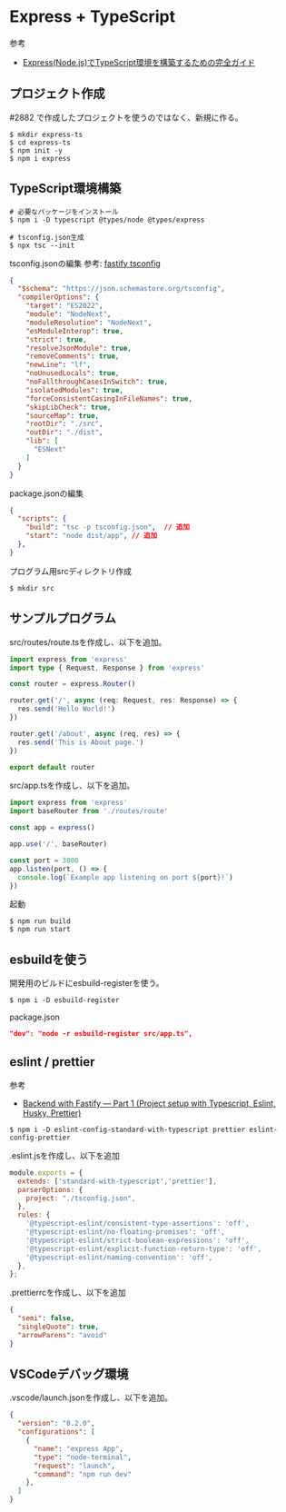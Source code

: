 # Express + TypeScript
参考
- [Express(Node.js)でTypeScript環境を構築するための完全ガイド](https://reffect.co.jp/node-js/express-typescript/)

## プロジェクト作成
#2882 で作成したプロジェクトを使うのではなく、新規に作る。
```shell
$ mkdir express-ts
$ cd express-ts
$ npm init -y
$ npm i express
```

## TypeScript環境構築
```shell
# 必要なパッケージをインストール
$ npm i -D typescript @types/node @types/express

# tsconfig.json生成
$ npx tsc --init
```

tsconfig.jsonの編集
参考: [fastify tsconfig](https://github.com/fastify/tsconfig)
```json
{
  "$schema": "https://json.schemastore.org/tsconfig",
  "compilerOptions": {
    "target": "ES2022",
    "module": "NodeNext",
    "moduleResolution": "NodeNext",
    "esModuleInterop": true,
    "strict": true,
    "resolveJsonModule": true,
    "removeComments": true,
    "newLine": "lf",
    "noUnusedLocals": true,
    "noFallthroughCasesInSwitch": true,
    "isolatedModules": true,
    "forceConsistentCasingInFileNames": true,
    "skipLibCheck": true,
    "sourceMap": true,
    "rootDir": "./src",
    "outDir": "./dist",
    "lib": [
      "ESNext"
    ]
  }
}
```

package.jsonの編集
```json
{
  "scripts": {
    "build": "tsc -p tsconfig.json",  // 追加
    "start": "node dist/app", // 追加
  },
}
```

プログラム用srcディレクトリ作成
```shell
$ mkdir src
```

## サンプルプログラム
src/routes/route.tsを作成し、以下を追加。
```ts
import express from 'express'
import type { Request, Response } from 'express'

const router = express.Router()

router.get('/', async (req: Request, res: Response) => {
  res.send('Hello World!')
})

router.get('/about', async (req, res) => {
  res.send('This is About page.')
})

export default router
```

src/app.tsを作成し、以下を追加。
```ts
import express from 'express'
import baseRouter from './routes/route'

const app = express()

app.use('/', baseRouter)

const port = 3000
app.listen(port, () => {
  console.log(`Example app listening on port ${port}!`)
})
```

起動
```shell
$ npm run build
$ npm run start
```

## esbuildを使う

開発用のビルドにesbuild-registerを使う。
```shell
$ npm i -D esbuild-register
```

package.json
```json
"dev": "node -r esbuild-register src/app.ts",
```

## eslint / prettier
参考
- [Backend with Fastify — Part 1 (Project setup with Typescript, Eslint, Husky, Prettier)](https://medium.com/codingmountain-blog/backend-with-fastify-part-1-project-setup-with-typescript-eslint-husky-prettier-4a96aeab3b4d)

```shell
$ npm i -D eslint-config-standard-with-typescript prettier eslint-config-prettier
```

.eslint.jsを作成し、以下を追加
```js
module.exports = {
  extends: ['standard-with-typescript','prettier'],
  parserOptions: {
    project: "./tsconfig.json",
  },
  rules: {
    '@typescript-eslint/consistent-type-assertions': 'off',
    '@typescript-eslint/no-floating-promises': 'off',
    '@typescript-eslint/strict-boolean-expressions': 'off',
    '@typescript-eslint/explicit-function-return-type': 'off',
    '@typescript-eslint/naming-convention': 'off',
  },
};
```

.prettierrcを作成し、以下を追加
```json
{
  "semi": false,
  "singleQuote": true,
  "arrowParens": "avoid"
}
```

## VSCodeデバッグ環境
.vscode/launch.jsonを作成し、以下を追加。
```json
{
  "version": "0.2.0",
  "configurations": [
    {
      "name": "express App",
      "type": "node-terminal",
      "request": "launch",
      "command": "npm run dev"
    },
  ]
}
```
